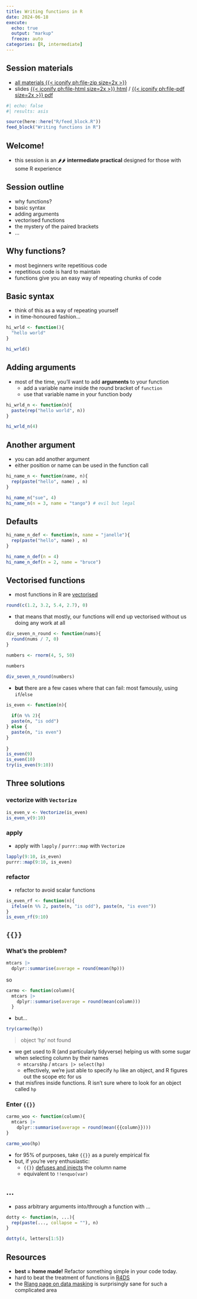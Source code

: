 ---
title: Writing functions in R
date: 2024-06-18
execute: 
  echo: true
  output: "markup"
  freeze: auto
categories: [R, intermediate]
---

:::{.callout-note collapse=false appearance='default' icon=true}
## Session materials
+ [all materials {{< iconify ph:file-zip size=2x >}}](src/writing_functions_in_r.zip)
+ slides [{{< iconify ph:file-html size=2x >}} html](src/writing_functions_in_r_sl.html) / [{{< iconify ph:file-pdf size=2x >}} pdf](src/writing_functions_in_r_sl.pdf)
:::

```{r}
#| echo: false
#| results: asis

source(here::here("R/feed_block.R"))
feed_block("Writing functions in R")

```




## Welcome!

-   this session is an 🌶🌶 **intermediate practical** designed for those with some R experience

## Session outline

+ why functions?
+ basic syntax
+ adding arguments
+ vectorised functions
+ the mystery of the paired brackets
+ ...

## Why functions?

+ most beginners write repetitious code
+ repetitious code is hard to maintain
+ functions give you an easy way of repeating chunks of code

## Basic syntax

+ think of this as a way of repeating yourself
+ in time-honoured fashion...

```{r}
hi_wrld <- function(){
  "hello world"
}

hi_wrld()
```

## Adding arguments

+ most of the time, you'll want to add **arguments** to your function
    + add a variable name inside the round bracket of `function`
    + use that variable name in your function body

```{r}
hi_wrld_n <- function(n){
  paste(rep("hello world", n))
}

hi_wrld_n(4)
```

## Another argument

+ you can add another argument
+ either position or name can be used in the function call

```{r}
hi_name_n <- function(name, n){
  rep(paste("hello", name) , n)
}

hi_name_n("sue", 4)
hi_name_n(n = 3, name = "tango") # evil but legal
```

## Defaults

```{r}
hi_name_n_def <- function(n, name = "janelle"){
  rep(paste("hello", name) , n)
}

hi_name_n_def(n = 4)
hi_name_n_def(n = 2, name = "bruce")
```

## Vectorised functions

+ most functions in R are [vectorised](https://bookdown.org/rdpeng/rprogdatascience/vectorized-operations.html)

```{r}
round(c(1.2, 3.2, 5.4, 2.7), 0)
```

+ that means that mostly, our functions will end up vectorised without us doing any work at all

```{r}
div_seven_n_round <- function(nums){
  round(nums / 7, 0)
}

numbers <- rnorm(4, 5, 50)

numbers

div_seven_n_round(numbers)
```

+ **but** there are a few cases where that can fail: most famously, using `if`/`else`

```{r}
is_even <- function(n){
  
  if(n %% 2){
  paste(n, "is odd")
} else {
  paste(n, "is even")
}
  
}
is_even(9)
is_even(10)
try(is_even(9:10))

```

## Three solutions

### vectorize with `Vectorize`

```{r}
is_even_v <- Vectorize(is_even)
is_even_v(9:10)
```

### apply

+ apply with `lapply` / `purrr::map` with `Vectorize`
```{r}
lapply(9:10, is_even)
purrr::map(9:10, is_even)
```

### refactor

+ refactor to avoid scalar functions

```{r}
is_even_rf <- function(n){
  ifelse(n %% 2, paste(n, "is odd"), paste(n, "is even"))
}
is_even_rf(9:10)
```

## `{{}}`

### What's the problem?
```{r}
mtcars |>
  dplyr::summarise(average = round(mean(hp)))
```
so

```{r}
carmo <- function(column){
  mtcars |>
    dplyr::summarise(average = round(mean(column)))
  }
```

+ but...
```{r}
try(carmo(hp))
```
> object 'hp' not found

+ we get used to R (and particularly tidyverse) helping us with some sugar when selecting column by their names
  + `mtcars$hp` / `mtcars |> select(hp)`
  + effectively, we're just able to specify `hp` like an object, and R figures out the scope etc for us
+ that misfires inside functions. R isn't sure where to look for an object called `hp`

### Enter `{{}}`

```{r}
carmo_woo <- function(column){
  mtcars |>
    dplyr::summarise(average = round(mean({{column}})))
}

carmo_woo(hp)
```

+ for 95% of purposes, take `{{}}` as a purely empirical fix
+ but, if you're very enthusiastic:
    + `{{}}` [defuses and injects](https://rlang.r-lib.org/reference/topic-metaprogramming.html) the column name
    + equivalent to `!!enquo(var)`
    
## ...

+ pass arbitrary arguments into/through a function with ...

```{r}
dotty <- function(n, ...){
  rep(paste(..., collapse = ""), n)
}

dotty(4, letters[1:5])

```


## Resources
+ **best = home made!** Refactor something simple in your code today.
+ hard to beat the treatment of functions in [R4DS](https://r4ds.hadley.nz/functions)
+ the [Rlang page on data masking](https://rlang.r-lib.org/reference/topic-data-mask.html) is surprisingly sane for such a complicated area
